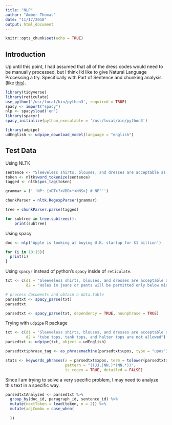 ```yaml
---
title: "NLP"
author: "Amber Thomas"
date: "11/17/2018"
output: html_document
---
```


```r
knitr::opts_chunk$set(echo = TRUE)
```

## Introduction

Up until this point, I had assumed that all of the dress codes would need to be manually processed, but I think I'd like to give Natural Language Processing a try. Specifically with Part of Sentence and chunking analysis (like [this](https://medium.com/greyatom/learning-pos-tagging-chunking-in-nlp-85f7f811a8cb)). 

```r
library(tidyverse)
library(reticulate)
use_python('/usr/local/bin/python3', required = TRUE)
spacy <- import("spacy")
nlp <- spacy$load('en')
library(spacyr)
spacy_initialize(python_executable = '/usr/local/bin/python3')

library(udpipe)
udEnglish <- udpipe_download_model(language = "english")
```

## Test Data
Using NLTK

```r
sentence <- "Sleeveless shirts, blouses, and dresses are acceptable as long as the armholes have finished edges and do not expose the torso."
token <- nltk$word_tokenize(sentence)
tagged <- nltk$pos_tag(token)

grammar = ('''NP: {<DT>?<VBD>*<NNS>} # NP''')

chunkParser = nltk.RegexpParser(grammar)

tree = chunkParser.parse(tagged)

for subtree in tree.subtrees():
    print(subtree)
```
Using spacy
```r
doc <- nlp('Apple is looking at buying U.K. startup for $1 billion')

for (i in 10:15){
  print(i)
}
```
Using `spacyr` instead of python's `spacy` inside of `reticulate`.
```r
txt <- c(d1 = "Sleeveless shirts, blouses, and dresses are acceptable as long as the armholes have finished edges and do not expose the torso.",
         d2 = "Holes in jeans or pants will be permitted only below mid-thigh length. Holes that are ruled potentially disruptive by the principal will not be permitted.")

# process documents and obtain a data.table
parsedtxt <- spacy_parse(txt)
parsedtxt
```
```r
parsedtxt <- spacy_parse(txt, dependency = TRUE, nounphrase = TRUE)
```


Trying with `udpipe` R package

```r
txt <- c(d1 = "Sleeveless shirts, blouses, and dresses are acceptable as long as the armholes have finished edges and do not expose the torso. ",
         d2 = "tube tops, tank tops, and halter tops are not allowed")
parsedtxt <- udpipe(txt, object = udEnglish)

parsedtxt$phrase_tag <- as_phrasemachine(parsedtxt$upos, type = "upos")

stats <- keywords_phrases(x = parsedtxt$xpos, term = tolower(parsedtxt$token), 
                          pattern = "((JJ.|NN.)*(NN.*))", 
                          is_regex = TRUE, detailed = FALSE)
```

Since I am trying to solve a very specific problem, I may need to analyze this text in a specific way. 
```r
parsedtxtAnalyzed <- parsedtxt %>%
  group_by(doc_id, paragraph_id, sentence_id) %>% 
  mutate(nextToken = lead(token, n = 2)) %>% 
  mutate(adjCombo = case_when(
    
  ))
```

